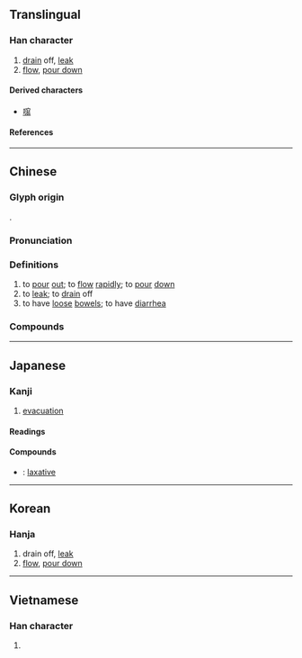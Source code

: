 {{also|泻}}
{{character info}}
==Translingual==
<!-- Note: No simplified forms in Japanese. 泻 is not an official shinjitai character -->

===Han character===
{{Han char|rn=85|rad=水|as=15|sn=18|four=33127|canj=EJHF|ids=⿰氵寫}}

# [[drain]] off, [[leak]]
# [[flow]], [[pour down]]

====Derived characters====
* [[𡄽]]

====References====
{{Han ref|kx=0658.390|dkj=18596|dj=1068.330|hdz=31780.140|uh=7009}}

----

==Chinese==
{{zh-forms|s=泻|alt=㵼}}

===Glyph origin===
{{Han etym}}
{{Han compound|水|寫|ls=psc|c1=s|c2=p}}.

===Pronunciation===
{{zh-pron
|m=xiè
|ma=Zh-xiè.ogg
|c=se3,se2
|c-t=lhie1,lhie2
|h=pfs=sia
|md=siá
|mn=sià
|mn-t=sia3
|w=2xia
|mc=y
|oc=y
|cat=v
}}
{{zh-attn-split}}

===Definitions===
{{zh-hanzi}}

# to [[pour]] [[out]]; to [[flow]] [[rapidly]]; to [[pour]] [[down]]
# to [[leak]]; to [[drain]] off
# to have [[loose]] [[bowel]]s; to have [[diarrhea]]

===Compounds===
{{zh-der|一瀉千里|上吐下瀉|下瀉|倒瀉|傾瀉|吐瀉|大雨如瀉|奔瀉|崩瀉|懸河瀉水|水瀉|沖瀉|泄瀉|流瀉|淘瀉|澤瀉|瀉土|瀉底|瀉肚|瀉藥|瀉鹽|狂瀉|直瀉而下|腹瀉|銀河倒瀉|瀉水岩}}

----

==Japanese==

===Kanji===
{{ja-kanji|grade=|rs=水15}} <!-- Note: This character is not simplified to 泻 in Japanese -->

# [[evacuation]]

====Readings====
{{ja-readings
|on=しゃ
|kun=そそ-ぐ, は-く
|nanori=だか
}}

====Compounds====
* {{ja-r|瀉下薬|しゃげやく}}: [[laxative]]

----

==Korean==

===Hanja===
{{ko-hanja|사}}

# drain off, [[leak]]
# [[flow]], [[pour down]]

----

==Vietnamese==

===Han character===
{{vi-readings|rs=水15|reading=[[tả]], [[dã]], [[tã]]}}

# {{rfdef|vi|sort=水15}}